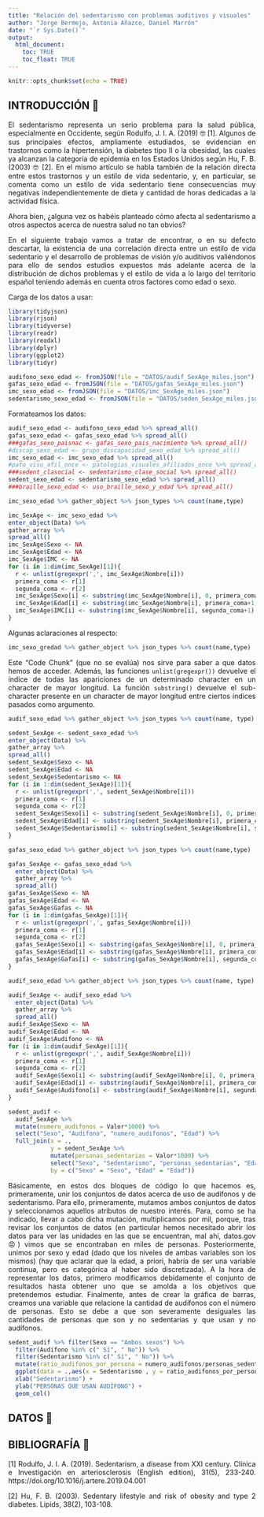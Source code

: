 ```yaml
---
title: "Relación del sedentarismo con problemas auditivos y visuales"
author: "Jorge Bermejo, Antonia Añazco, Daniel Marrón"
date: "`r Sys.Date()`"
output: 
  html_document:
    toc: TRUE
    toc_float: TRUE
---
```


```r
knitr::opts_chunk$set(echo = TRUE)
```
<div style="text-align: justify">
## INTRODUCCIÓN 📖

El sedentarismo representa un serio problema para la salud pública, especialmente en Occidente, según Rodulfo, J. I. A. (2019) 🤓 [1]. Algunos de sus principales efectos, ampliamente estudiados, se evidencian en trastornos como la hipertensión, la diabetes tipo II o la obesidad, las cuales ya alcanzan la categoría de epidemia en los Estados Unidos según Hu, F. B. (2003) 🤓 [2]. En el mismo artículo se habla también de la relación directa entre estos trastornos y un estilo de vida sedentario, y, en particular, se comenta como un estilo de vida sedentario tiene consecuencias muy negativas independientemente de dieta y cantidad de horas dedicadas a la actividad física.

Ahora bien, ¿alguna vez os habéis planteado cómo afecta al sedentarismo a otros aspectos acerca de nuestra salud no tan obvios?

En el siguiente trabajo vamos a tratar de encontrar, o en su defecto descartar, la existencia de una correlación directa entre un estilo de vida sedentario y el desarrollo de problemas de visión y/o auditivos valiéndonos para ello de sendos estudios expuestos más adelante acerca de la distribución de dichos problemas y el estilo de vida a lo largo del territorio español teniendo además en cuenta otros factores como edad o sexo. 


Carga de los datos a usar:

```r
library(tidyjson)
library(rjson)
library(tidyverse)
library(readr)
library(readxl)
library(dplyr)
library(ggplot2)
library(tidyr)

audifono_sexo_edad <- fromJSON(file = "DATOS/audif_SexAge_miles.json")
gafas_sexo_edad <- fromJSON(file = "DATOS/gafas_SexAge_miles.json")
imc_sexo_edad <- fromJSON(file = "DATOS/imc_SexAge_miles.json")
sedentarismo_sexo_edad <- fromJSON(file = "DATOS/seden_SexAge_miles.json")
```

Formateamos los datos:

```r
audif_sexo_edad <- audifono_sexo_edad %>% spread_all()
gafas_sexo_edad <- gafas_sexo_edad %>% spread_all()
###gafas_sexo_paisnac <- gafas_sexo_pais_nacimiento %>% spread_all()
#discap_sexo_edad <- grupo_discapacidad_sexo_edad %>% spread_all()
imc_sexo_edad <- imc_sexo_edad %>% spread_all()
#pato_visu_afil_once <- patologias_visuales_afiliados_once %>% spread_all()
###sedent_clasocial <- sedentarismo_clase_social %>% spread_all()
sedent_sexo_edad <- sedentarismo_sexo_edad %>% spread_all()
###braille_sexo_edad <- uso_braille_sexo_y_edad %>% spread_all()
```
```r
imc_sexo_edad %>% gather_object %>% json_types %>% count(name,type) 
```
```r
imc_SexAge <- imc_sexo_edad %>%
enter_object(Data) %>%
gather_array %>%
spread_all()
imc_SexAge$Sexo <- NA
imc_SexAge$Edad <- NA
imc_SexAge$IMC <- NA
for (i in 1:dim(imc_SexAge)[1]){
  r <- unlist(gregexpr(',', imc_SexAge$Nombre[i]))
  primera_coma <- r[1]
  segunda_coma <- r[2]
  imc_SexAge$Sexo[i] <- substring(imc_SexAge$Nombre[i], 0, primera_coma-1)
  imc_SexAge$Edad[i] <- substring(imc_SexAge$Nombre[i], primera_coma+1, segunda_coma-1)
  imc_SexAge$IMC[i] <- substring(imc_SexAge$Nombre[i], segunda_coma+1)
}
```
Algunas aclaraciones al respecto:
```r
imc_sexo_gredad %>% gather_object %>% json_types %>% count(name,type) 
```
Este "Code Chunk" (que no se evalúa) nos sirve para saber a que datos hemos de acceder.
Además, las funciones `unlist(gregexpr())` devuelve el índice de todas las apariciones de un determinado character en un character de mayor longitud. 
La función `substring()` devuelve el sub-character presente en un character de mayor longitud entre ciertos índices pasados como argumento.

```r
audif_sexo_edad %>% gather_object %>% json_types %>% count(name, type)
```
```r
sedent_SexAge <- sedent_sexo_edad %>% 
enter_object(Data) %>% 
gather_array %>% 
spread_all()
sedent_SexAge$Sexo <- NA
sedent_SexAge$Edad <- NA
sedent_SexAge$Sedentarismo <- NA
for (i in 1:dim(sedent_SexAge)[1]){
  r <- unlist(gregexpr(',', sedent_SexAge$Nombre[i]))
  primera_coma <- r[1]
  segunda_coma <- r[2]
  sedent_SexAge$Sexo[i] <- substring(sedent_SexAge$Nombre[i], 0, primera_coma-1)
  sedent_SexAge$Edad[i] <- substring(sedent_SexAge$Nombre[i], primera_coma+1, segunda_coma-1)
  sedent_SexAge$Sedentarismo[i] <- substring(sedent_SexAge$Nombre[i], segunda_coma+1)
}
```
```r
gafas_sexo_edad %>% gather_object %>% json_types %>% count(name,type) 
```
```r
gafas_SexAge <- gafas_sexo_edad %>%
  enter_object(Data) %>%
  gather_array %>%
  spread_all()
gafas_SexAge$Sexo <- NA
gafas_SexAge$Edad <- NA
gafas_SexAge$Gafas <- NA
for (i in 1:dim(gafas_SexAge)[1]){
  r <- unlist(gregexpr(',', gafas_SexAge$Nombre[i]))
  primera_coma <- r[1]
  segunda_coma <- r[2]
  gafas_SexAge$Sexo[i] <- substring(gafas_SexAge$Nombre[i], 0, primera_coma-1)
  gafas_SexAge$Edad[i] <- substring(gafas_SexAge$Nombre[i], primera_coma+1, segunda_coma-1)
  gafas_SexAge$Gafas[i] <- substring(gafas_SexAge$Nombre[i], segunda_coma+1)
}
```
```r
audif_sexo_edad %>% gather_object %>% json_types %>% count(name, type)
```
```r
audif_SexAge <- audif_sexo_edad %>% 
  enter_object(Data) %>% 
  gather_array %>% 
  spread_all()
audif_SexAge$Sexo <- NA
audif_SexAge$Edad <- NA
audif_SexAge$Audifono <- NA
for (i in 1:dim(audif_SexAge)[1]){
  r <- unlist(gregexpr(',', audif_SexAge$Nombre[i]))
  primera_coma <- r[1]
  segunda_coma <- r[2]
  audif_SexAge$Sexo[i] <- substring(audif_SexAge$Nombre[i], 0, primera_coma-1)
  audif_SexAge$Edad[i] <- substring(audif_SexAge$Nombre[i], primera_coma+1, segunda_coma-1)
  audif_SexAge$Audifono[i] <- substring(audif_SexAge$Nombre[i], segunda_coma+1)
}
```

```r
sedent_audif <-  
  audif_SexAge %>% 
  mutate(numero_audifonos = Valor*1000) %>% 
  select("Sexo", "Audifono", "numero_audifonos", "Edad") %>% 
  full_join(x = ., 
            y = sedent_SexAge %>% 
            mutate(personas_sedentarias = Valor*1000) %>% 
            select("Sexo", "Sedentarismo", "personas_sedentarias", "Edad"),
            by = c("Sexo" = "Sexo", "Edad" = "Edad"))

```
Básicamente, en estos dos bloques de código lo que hacemos es, primeramente, unir los conjuntos de datos acerca de uso de audífonos y de sedentarismo. Para ello, primeramente, mutamos ambos conjuntos de datos y seleccionamos aquellos atributos de nuestro interés. Para, como se ha indicado, llevar a cabo dicha mutación, multiplicamos por mil, porque, tras revisar los conjuntos de datos (en particular hemos necesitado abrir los datos para ver las unidades en las que se encuentran, mal ahí, datos.gov 😡) vimos que se encontraban en miles de personas. 
Posteriormente, unimos por sexo y edad (dado que los niveles de ambas variables son los mismos) (hay que aclarar que la edad, a priori, habría de ser una variable continua, pero es categórica al haber sido discretizada).
A la hora de representar los datos, primero modificamos debidamente el conjunto de resultados hasta obtener uno que se amolda a los objetivos que pretendemos estudiar. Finalmente, antes de crear la gráfica de barras, creamos una variable que relacione la cantidad de audífonos con el número de personas. Esto se debe a que son severamente desiguales las cantidades de personas que son y no sedentarias y que usan y no audífonos.
```r
sedent_audif %>% filter(Sexo == "Ambos sexos") %>% 
  filter(Audifono %in% c(" Sí", " No")) %>%
  filter(Sedentarismo %in% c(" Sí", " No")) %>% 
  mutate(ratio_audifonos_por_persona = numero_audifonos/personas_sedentarias) %>% 
  ggplot(data = .,aes(x = Sedentarismo , y = ratio_audifonos_por_persona)) +
  xlab("Sedentarismo") +
  ylab("PERSONAS QUE USAN AUDÍFONO") +
  geom_col()

```


## DATOS 📖


## BIBLIOGRAFÍA 📖

[1] Rodulfo, J. I. A. (2019). Sedentarism, a disease from XXI century. Clínica e Investigación en arteriosclerosis (English edition), 31(5), 233-240. https://doi.org/10.1016/j.artere.2019.04.001 

 
[2]  Hu, F. B. (2003). Sedentary lifestyle and risk of obesity and type 2 diabetes. Lipids, 38(2), 103-108. 
<div/>


